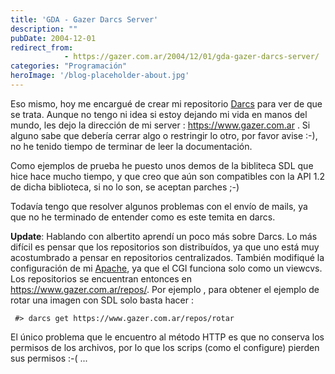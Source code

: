 ```yaml
---
title: 'GDA - Gazer Darcs Server'
description: ""
pubDate: 2004-12-01
redirect_from: 
            - https://gazer.com.ar/2004/12/01/gda-gazer-darcs-server/
categories: "Programación"
heroImage: '/blog-placeholder-about.jpg'
---
```

Eso mismo, hoy me encargué de crear mi repositorio [Darcs](http://www.abridgegame.org/repos/darcs/) para ver de que se trata. Aunque no tengo ni idea si estoy dejando mi vida en manos del mundo, les dejo la dirección de mi server : https://www.gazer.com.ar . Si alguno sabe que debería cerrar algo o restringir lo otro, por favor avise :-), no he tenido tiempo de terminar de leer la documentación.

Como ejemplos de prueba he puesto unos demos de la bibliteca SDL que hice hace mucho tiempo, y que creo que aún son compatibles con la API 1.2 de dicha biblioteca, si no lo son, se aceptan parches ;-)

Todavía tengo que resolver algunos problemas con el envío de mails, ya que no he terminado de entender como es este temita en darcs.

**Update**: Hablando con albertito aprendí un poco más sobre Darcs. Lo más difícil es pensar que los repositorios son distribuídos, ya que uno está muy acostumbrado a pensar en repositorios centralizados. También modifiqué la configuración de mi [Apache](http://www.apache.org "Apache Web Server"), ya que el CGI funciona solo como un viewcvs. Los repositorios se encuentran entonces en <https://www.gazer.com.ar/repos/>. Por ejemplo , para obtener el ejemplo de rotar una imagen con SDL solo basta hacer :

```
 #> darcs get https://www.gazer.com.ar/repos/rotar
```

El único problema que le encuentro al método HTTP es que no conserva los permisos de los archivos, por lo que los scrips (como el configure) pierden sus permisos :-( ...
